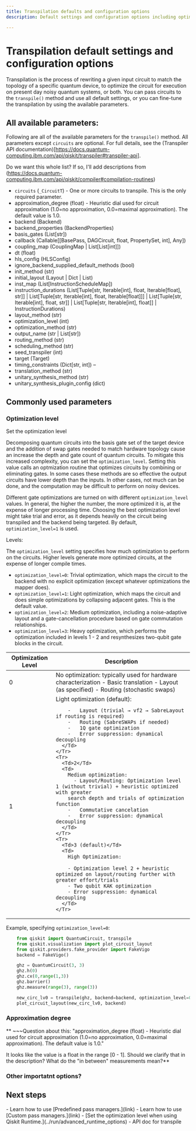 ```yaml
---
title: Transpilation defaults and configuration options
description: Default settings and configuration options including optimization and approximation degree

---
```


# Transpilation default settings and configuration options

Transpilation is the process of rewriting a given input circuit to match the topology of a specific quantum device, to optimize the circuit for execution on present day noisy quantum systems, or both. You can pass circuits to the `transpile()` method and use all default settings, or you can fine-tune the transpilation by using the available parameters. 

## All available parameters:

Following are all of the available parameters for the `transpile()` method.  All parameters except `circuits` are optional.  For full details, see the (Transpiler API documentation)[https://docs.quantum-computing.ibm.com/api/qiskit/transpiler#transpiler-api].

Do we want this whole list?  If so, I'll add descriptions from (https://docs.quantum-computing.ibm.com/api/qiskit/compiler#compilation-routines)

- `circuits` (`_CircuitT`) - One or more circuits to transpile. This is the only required parameter.
- approximation_degree (float) - Heuristic dial used for circuit approximation (1.0=no approximation, 0.0=maximal approximation). The default value is 1.0.
- backend (Backend)
- backend_properties (BackendProperties)
- basis_gates (List[str])
- callback (Callable[[BasePass, DAGCircuit, float, PropertySet, int], Any])
- coupling_map (CouplingMap | List[List[int]])
- dt (float)
- hls_config (HLSConfig)
- ignore_backend_supplied_default_methods (bool)
- init_method (str)
- initial_layout (Layout | Dict | List)
- inst_map (List[InstructionScheduleMap])
- instruction_durations (List[Tuple[str, Iterable[int], float, Iterable[float], str]] | List[Tuple[str, Iterable[int], float, Iterable[float]]] | List[Tuple[str, Iterable[int], float, str]] | List[Tuple[str, Iterable[int], float]] | InstructionDurations)
- layout_method (str)
- optimization_level (int)
- optimization_method (str)
- output_name (str | List[str])
- routing_method (str)
- scheduling_method (str)
- seed_transpiler (int)
- target (Target)
- timing_constraints (Dict[str, int]) –
- translation_method (str) 
- unitary_synthesis_method (str)
- unitary_synthesis_plugin_config (dict)

## Commonly used parameters 
 
### Optimization level

Set the optimization level

Decomposing quantum circuits into the basis gate set of the target device and the addition of swap gates needed to match hardware topology cause an increase the depth and gate count of quantum circuits. To mitigate this increased complexity, you can set the `optimization_level`.  Setting this value calls an optmization routine that optimizes circuits by combining or eliminating gates. In some cases these methods are so effective the output circuits have lower depth than the inputs. In other cases, not much can be done, and the computation may be difficult to perform on noisy devices. 

Different gate optimizations are turned on with different `optimization_level` values. In general, the higher the number, the more optimized it is, at the expense of longer processing time. Choosing the best optimization level might take trial and error, as it depends heavily on the circuit being transpiled and the backend being targeted. By default, `optimization_level=1` is used.

Levels: 


The `optimization_level` setting specifies how much optimization to perform on the circuits. Higher levels generate more optimized circuits, at the expense of longer compile times.

- `optimization_level=0`: Trivial optimization, which maps the circuit to the backend with no explicit optimization (except whatever optimizations the mapper does).
- `optimization_level=1`: Light optimization, which maps the circuit and does simple optimizations by collapsing adjacent gates. This is the default value.
- `optimization_level=2`: Medium optimization, including a noise-adaptive layout and a gate-cancellation procedure based on gate commutation relationships.
- `optimization_level=3`: Heavy optimization, which performs the optimization included in levels 1 - 2 and resynthesizes two-qubit gate blocks in the circuit.

<Table>
  <thead>
    <Tr>
      <Th>Optimization Level</Th>
      <Th>Description</Th>
    </Tr>
  </thead>
  <tbody>
    <Tr>
      <Td>0</Td>
      <Td>
        No optimization: typically used for hardware characterization
        - Basic translation
        - Layout (as specified)
        - Routing (stochastic swaps)
      </Td>
    </Tr>
    <Tr>
      <Td>1</Td>
      <Td>
        Light optimization (default):

        -   Layout (trivial → vf2 → SabreLayout if routing is required)
        -   Routing (SabreSWAPs if needed)
        -   1Q gate optimization
        -   Error suppression: dynamical decoupling
      </Td>
    </Tr>
    <Tr>
      <Td>2</Td>
      <Td>
        Medium optimization:
          - Layout/Routing: Optimization level 1 (without trivial) + heuristic optimized with greater
        search depth and trials of optimization function
        -   Commutative cancelation
        -   Error suppression: dynamical decoupling
      </Td>
    </Tr>
    <Tr>
      <Td>3 (default)</Td>
      <Td>
        High Optimization:

        - Optimization level 2 + heuristic optimized on layout/routing further with greater effort/trials
        - Two qubit KAK optimization
        - Error suppression: dynamical decoupling
      </Td>
    </Tr>
  </tbody>
</Table>

Example, specifying `optimization_level=0`: 

```python
    from qiskit import QuantumCircuit, transpile
    from qiskit.visualization import plot_circuit_layout
    from qiskit.providers.fake_provider import FakeVigo
    backend = FakeVigo()

    ghz = QuantumCircuit(3, 3)
    ghz.h(0)
    ghz.cx(0,range(1,3))
    ghz.barrier()
    ghz.measure(range(3), range(3))

    new_circ_lv0 = transpile(ghz, backend=backend, optimization_level=0)
    plot_circuit_layout(new_circ_lv0, backend)
```


### Approximation degree

** ~~~Question about this: "approximation_degree (float) - Heuristic dial used for circuit approximation (1.0=no approximation, 0.0=maximal approximation). The default value is 1.0."

It looks like the value is a float in the range [0 - 1]. Should we clarify that in the description?  What do the "in between" measurements mean?**

### Other importatnt options?


## Next steps

<Admonition type="tip" title="Recommendation">
    - Learn how to use [Predefined pass managers.](link)
    - Learn how to use [Custom pass managers.](link)
    - [Set the optimization level when using Qiskit Runtime.](../run/advanced_runtime_options)
    - API doc for transpile
</Admonition>